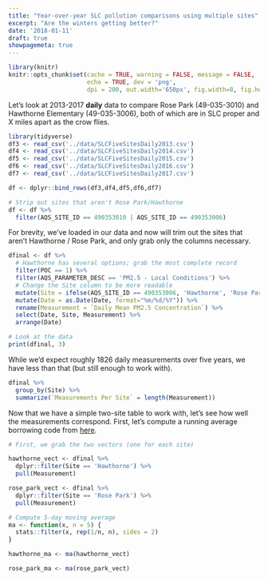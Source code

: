 ```yaml
---
title: "Year-over-year SLC pollution comparisons using multiple sites"
excerpt: "Are the winters getting better?"
date: '2018-01-11'
draft: true
showpagemeta: true
---
```

  
```r
library(knitr)
knitr::opts_chunk$set(cache = TRUE, warning = FALSE, message = FALSE, 
                      echo = TRUE, dev = 'png',
                      dpi = 200, out.width='650px', fig.width=8, fig.height=4)
```

Let's look at 2013-2017 **daily** data to compare Rose Park (49-035-3010) and Hawthorne Elementary (49-035-3006), both of which are in SLC proper and X miles apart as the crow flies.


```r
library(tidyverse)
df3 <- read_csv('../data/SLCFiveSitesDaily2013.csv')
df4 <- read_csv('../data/SLCFiveSitesDaily2014.csv')
df5 <- read_csv('../data/SLCFiveSitesDaily2015.csv')
df6 <- read_csv('../data/SLCFiveSitesDaily2016.csv')
df7 <- read_csv('../data/SLCFiveSitesDaily2017.csv')

df <- dplyr::bind_rows(df3,df4,df5,df6,df7)

# Strip out sites that aren't Rose Park/Hawthorne
df <- df %>%
  filter(AQS_SITE_ID == 490353010 | AQS_SITE_ID == 490353006)
```

For brevity, we've loaded in our data and now will trim out the sites that aren't Hawthorne / Rose Park, and only grab only the columns necessary.

```r
dfinal <- df %>% 
  # Hawthorne has several options; grab the most complete record
  filter(POC == 1) %>%
  filter(AQS_PARAMETER_DESC == 'PM2.5 - Local Conditions') %>%
  # Change the Site column to be more readable
  mutate(Site = ifelse(AQS_SITE_ID == 490353006, 'Hawthorne', 'Rose Park')) %>% 
  mutate(Date = as.Date(Date, format="%m/%d/%Y")) %>%
  rename(Measurement = `Daily Mean PM2.5 Concentration`) %>%
  select(Date, Site, Measurement) %>%
  arrange(Date)

# Look at the data
print(dfinal, 3)
```

While we'd expect roughly 1826 daily measurements over five years, we have less than that (but still enough to work with).

```r
dfinal %>% 
  group_by(Site) %>% 
  summarize(`Measurements Per Site` = length(Measurement))
```

Now that we have a simple two-site table to work with, let's see how well the measurements correspond. First, let's compute a running average borrowing code from [here](https://stackoverflow.com/a/4862334).

```r
# First, we grab the two vectors (one for each site)

hawthorne_vect <- dfinal %>% 
  dplyr::filter(Site == 'Hawthorne') %>%
  pull(Measurement)

rose_park_vect <- dfinal %>% 
  dplyr::filter(Site == 'Rose Park') %>%
  pull(Measurement)

# Compute 5-day moving average
ma <- function(x, n = 5) {
  stats::filter(x, rep(1/n, n), sides = 2)
}

hawthorne_ma <- ma(hawthorne_vect)

rose_park_ma <- ma(rose_park_vect)

```

